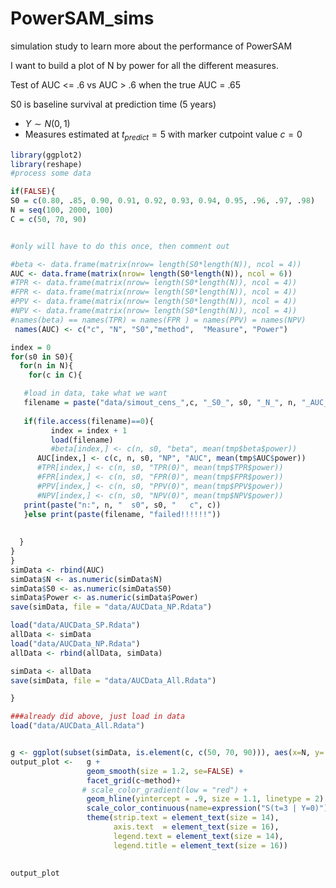PowerSAM_sims
=============

simulation study to learn more about the performance of PowerSAM 

I want to build a plot of N by power for all the different measures. 

Test of AUC <= .6 vs AUC > .6 when the true AUC = .65

S0 is baseline survival at prediction time (5 years)

 - $Y \sim N(0,1)$
 - Measures estimated at $t_{predict} = 5$ with marker cutpoint value $c = 0$ 

```r
library(ggplot2)
library(reshape)
#process some data

if(FALSE){
S0 = c(0.80, .85, 0.90, 0.91, 0.92, 0.93, 0.94, 0.95, .96, .97, .98)
N = seq(100, 2000, 100)
C = c(50, 70, 90)


#only will have to do this once, then comment out

#beta <- data.frame(matrix(nrow= length(S0*length(N)), ncol = 4))
AUC <- data.frame(matrix(nrow= length(S0*length(N)), ncol = 6))
#TPR <- data.frame(matrix(nrow= length(S0*length(N)), ncol = 4))
#FPR <- data.frame(matrix(nrow= length(S0*length(N)), ncol = 4))
#PPV <- data.frame(matrix(nrow= length(S0*length(N)), ncol = 4))
#NPV <- data.frame(matrix(nrow= length(S0*length(N)), ncol = 4))
#names(beta) == names(TPR) = names(FPR ) = names(PPV) = names(NPV) 
 names(AUC) <- c("c", "N", "S0","method",  "Measure", "Power")

index = 0
for(s0 in S0){
  for(n in N){
    for(c in C){

   #load in data, take what we want
   filename = paste("data/simout_cens_",c, "_S0_", s0, "_N_", n, "_AUC_NP.Rdata", sep = "")
   
   if(file.access(filename)==0){ 
         index = index + 1
         load(filename) 
         #beta[index,] <- c(n, s0, "beta", mean(tmp$beta$power))
      AUC[index,] <- c(c, n, s0, "NP", "AUC", mean(tmp$AUC$power))
      #TPR[index,] <- c(n, s0, "TPR(0)", mean(tmp$TPR$power))
      #FPR[index,] <- c(n, s0, "FPR(0)", mean(tmp$FPR$power))   
      #PPV[index,] <- c(n, s0, "PPV(0)", mean(tmp$PPV$power))  
      #NPV[index,] <- c(n, s0, "NPV(0)", mean(tmp$NPV$power))   
   print(paste("n:", n, "  s0", s0, "   c", c))
   }else print(paste(filename, "failed!!!!!!"))
    
      
  }  
}
}
simData <- rbind(AUC)
simData$N <- as.numeric(simData$N)
simData$S0 <- as.numeric(simData$S0)
simData$Power <- as.numeric(simData$Power)
save(simData, file = "data/AUCData_NP.Rdata")

load("data/AUCData_SP.Rdata")
allData <- simData 
load("data/AUCData_NP.Rdata")
allData <- rbind(allData, simData) 

simData <- allData
save(simData, file = "data/AUCData_All.Rdata")

}

###already did above, just load in data
load("data/AUCData_All.Rdata")


g <- ggplot(subset(simData, is.element(c, c(50, 70, 90))), aes(x=N, y= Power, group= factor(S0), color = S0))
output_plot <-   g + 
                 geom_smooth(size = 1.2, se=FALSE) + 
                 facet_grid(c~method)+
                # scale_color_gradient(low = "red") +
                 geom_hline(yintercept = .9, size = 1.1, linetype = 2) +
                 scale_color_continuous(name=expression("S(t=3 | Y=0)"), low = "red") + 
                 theme(strip.text = element_text(size = 14), 
                       axis.text  = element_text(size = 16), 
                       legend.text = element_text(size = 14), 
                       legend.title = element_text(size = 16))
        


```

```r

output_plot

```

